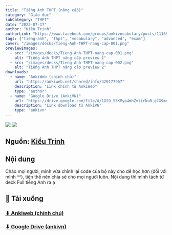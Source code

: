 ```yaml
---
title: "Tiếng Anh THPT (nâng cấp)"
category: "Giáo dục"
subCategory: "THPT"
date: "2022-07-17"
author: "Kiều Trinh"
authorLink: "https://www.facebook.com/groups/ankivocabulary/posts/1116902972402692/"
tags: ["tieng-anh", "thpt", "vocabulary", "advanced", "exam"]
cover: "/images/decks/Tieng-Anh-THPT-nang-cap-001.png"
previewImages:
  - src: "/images/decks/Tieng-Anh-THPT-nang-cap-001.png"
    alt: "Tiếng Anh THPT nâng cấp preview 1"
  - src: "/images/decks/Tieng-Anh-THPT-nang-cap-002.png"
    alt: "Tiếng Anh THPT nâng cấp preview 2"
downloads:
  - name: "AnkiWeb (chính chủ)"
    url: "https://ankiweb.net/shared/info/420177967"
    description: "Link chính từ AnkiWeb"
    type: "author"
  - name: "Google Drive (AnkiVN)"
    url: "https://drive.google.com/file/d/1GS9_53KMya4mhZvtirkuR_gCX9mdFcvc/view?usp=sharing"
    description: "Link download từ AnkiVN"
    type: "ankivn"
---
```


![](/images/decks/Tieng-Anh-THPT-nang-cap-001.png)
![](/images/decks/Tieng-Anh-THPT-nang-cap-002.png)

## Nguồn: [Kiều Trinh](https://www.facebook.com/groups/ankivocabulary/posts/1116902972402692/)

## Nội dung

Chào mọi người, mình vừa chỉnh lại code của bộ này cho dễ học hơn (đối với mình ^^), tiện thể nên chia sẻ cho mọi người luôn. Nội dung thì mình tách từ deck Full tiếng Anh ra ạ

## 📗 Tải xuống

### [⬇ Ankiweb (chính chủ)](https://ankiweb.net/shared/info/420177967)

### [⬇ Google Drive (ankivn)](https://drive.google.com/file/d/1GS9_53KMya4mhZvtirkuR_gCX9mdFcvc/view?usp=sharing)